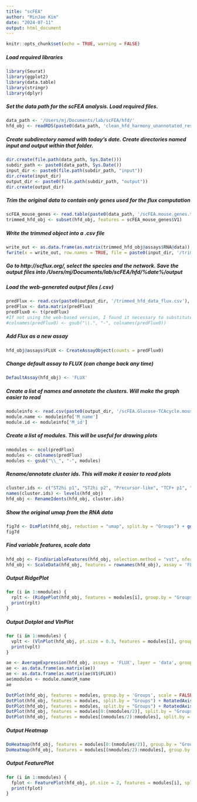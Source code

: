 ```yaml
---
title: "scFEA"
author: "MinJae Kim"
date: "2024-07-11"
output: html_document
---
```


```r
knitr::opts_chunk$set(echo = TRUE, warning = FALSE)
```

##### Load required libraries

```r
library(Seurat)
library(ggplot2)
library(data.table)
library(stringr)
library(dplyr)
```

##### Set the data path for the scFEA analysis. Load required files.

```r
data_path <- '/Users/mj/Documents/lab/scFEA/hfd/'
hfd_obj <- readRDS(paste0(data_path, 'clean_hfd_harmony_unannotated_res0.55.rds'))
```

##### Create subdirectory named with today's date. Create directories named input and output within that folder.

```r
dir.create(file.path(data_path, Sys.Date()))
subdir_path <- paste0(data_path, Sys.Date())
input_dir <- paste0(file.path(subdir_path, "input"))
dir.create(input_dir)
output_dir <- paste0(file.path(subdir_path, "output"))
dir.create(output_dir)
```

##### Trim the original data to contain only genes used for the flux computation

```r
scFEA_mouse_genes <- read.table(paste0(data_path, '/scFEA.mouse.genes.txt'))
trimmed_hfd_obj <- subset(hfd_obj, features = scFEA_mouse_genes$V1)
```

##### Write the trimmed object into a .csv file

```r
write_out <- as.data.frame(as.matrix(trimmed_hfd_obj@assays$RNA@data))
fwrite(x = write_out, row.names = TRUE, file = paste0(input_dir, '/trimmed_hfd_data.csv'))
```

##### Go to http://scflux.org/, select the species and the network. Save the output files into /Users/mj/Documents/lab/scFEA/hfd/%date%/output

##### Load the web-generated output files (.csv)

```r
predFlux <- read.csv(paste0(output_dir, '/trimmed_hfd_data_flux.csv'), header = T, row.names = 1)
predFlux <- data.matrix(predFlux)
predFlux0 <- t(predFlux)
#If not using the web-based version, I found it necessary to substitute "." into "-" in the cell barcodes for the downstream analysis. May be a bug:
#colnames(predFlux0) <- gsub("\\.", "-", colnames(predFlux0))
```

##### Add Flux as a new assay

```r
hfd_obj@assays$FLUX <- CreateAssayObject(counts = predFlux0)
```

##### Change default assay to FLUX (can change back any time)

```r
DefaultAssay(hfd_obj) <- 'FLUX'
```

##### Create a list of names and annotate the clusters. Will make the graph easier to read
```r
moduleinfo <- read.csv(paste0(output_dir, '/scFEA.Glucose-TCAcycle.mouse.moduleinfo.csv'), header = T)
module.name <- moduleinfo['M_name']
module.id <- moduleinfo['M_id']
```

##### Create a list of modules. This will be useful for drawing plots

```r
nmodules <- ncol(predFlux)
modules <- colnames(predFlux)
modules <- gsub("\\_", "-", modules)
```

##### Rename/annotate cluster ids. This will make it easier to read plots
```r
cluster.ids <- c("ST2hi p1", "ST2hi p2", "Precursor-like", "TCF+ p1", "TCF+ p2", "TCF+ p3", "Tbet+", "ST2hi p3")
names(cluster.ids) <- levels(hfd_obj)
hfd_obj <- RenameIdents(hfd_obj, cluster.ids)
```



##### Show the original umap from the RNA data
```r
fig7d <- DimPlot(hfd_obj, reduction = "umap", split.by = "Groups") + ggtitle('Fig 7d')
fig7d
```

##### Find variable features, scale data
```r
hfd_obj <- FindVariableFeatures(hfd_obj, selection.method = "vst", nfeatures = 2000, verbose = F)
hfd_obj <- ScaleData(hfd_obj, features = rownames(hfd_obj), assay = 'FLUX', verbose = F)
```


##### Output RidgePlot
```r
for (i in 1:nmodules) {
  rplt <- (RidgePlot(hfd_obj, features = modules[i], group.by = "Groups") & ggtitle(module.name[i,]))
  print(rplt)
}
```
##### Output Dotplot and VlnPlot

```r
for (i in 1:nmodules) {
  vplt <- (VlnPlot(hfd_obj, pt.size = 0.3, features = modules[i], group.by = "Groups") & ggtitle(module.name[i,]))
  print(vplt)
}
```

```r
ae <- AverageExpression(hfd_obj, assays = 'FLUX', layer = 'data', group.by = 'Groups')
ae <- as.data.frame(as.matrix(ae))
ae <- as.data.frame(as.matrix(ae$V1$FLUX))
ae$modules <- module.name$M_name
ae

DotPlot(hfd_obj, features = modules, group.by = 'Groups', scale = FALSE) + RotatedAxis()
DotPlot(hfd_obj, features = modules, split.by = "Groups") + RotatedAxis()
DotPlot(hfd_obj, features = modules, split.by = "Groups") + RotatedAxis()
DotPlot(hfd_obj, features = modules[0:(nmodules/2)], split.by = "Groups") + RotatedAxis()
DotPlot(hfd_obj, features = modules[(nmodules/2):nmodules], split.by = "Groups") + RotatedAxis()
```

##### Output Heatmap
```r
DoHeatmap(hfd_obj, features = modules[0:(nmodules/2)], group.by = "Groups")
DoHeatmap(hfd_obj, features = modules[(nmodules/2):nmodules], group.by = "Groups")
```

##### Output FeaturePlot
```r
for (i in 1:nmodules) {
  fplot <- FeaturePlot(hfd_obj, pt.size = 2, features = modules[i], split.by = "Groups") & ggtitle(module.name[i,])
  print(fplot)
}
```

